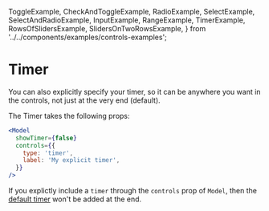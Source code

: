   ToggleExample,
  CheckAndToggleExample,
  RadioExample,
  SelectExample,
  SelectAndRadioExample,
  InputExample,
  RangeExample,
  TimerExample,
  RowsOfSlidersExample,
  SlidersOnTwoRowsExample,
} from '../../components/examples/controls-examples';


# Timer

You can also explicitly specify your timer, so it can be anywhere you want in the controls, not just at the very end (default).

<TimerExample />
The Timer takes the following props:

<TimerAPI />

```jsx
<Model
  showTimer={false}
  controls={{
    type: 'timer',
    label: 'My explicit timer',
  }}
/>
```

If you explictly include a `timer` through the `controls` prop of `Model`, then the [default timer](/controls/default-timer) won't be added at the end.
